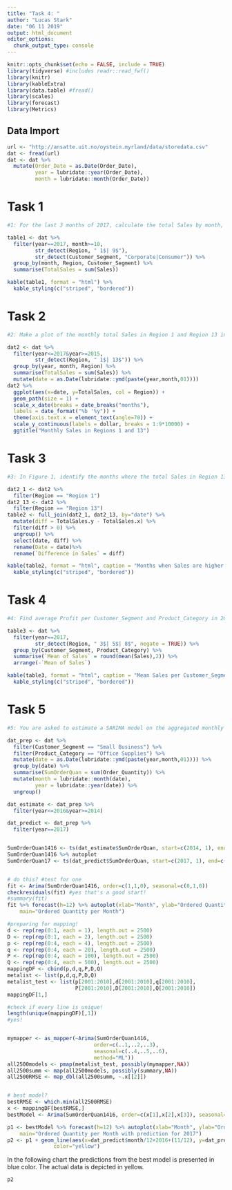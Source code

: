 ```yaml
---
title: "Task 4: "
author: "Lucas Stark"
date: "06 11 2019"
output: html_document
editor_options: 
  chunk_output_type: console
---
```


```r
knitr::opts_chunk$set(echo = FALSE, include = TRUE)
library(tidyverse) #includes readr::read_fwf()
library(knitr)
library(kableExtra)
library(data.table) #fread()
library(scales)
library(forecast)
library(Metrics)
```

## Data Import

```r
url <- "http://ansatte.uit.no/oystein.myrland/data/storedata.csv"
dat <- fread(url)
dat <- dat %>%
  mutate(Order_Date = as.Date(Order_Date),
         year = lubridate::year(Order_Date),
         month = lubridate::month(Order_Date))

```

# Task 1

```r
#1: For the last 3 months of 2017, calculate the total Sales by month, for Region 1 and Region 9 in the Customer_Segment, Corporate and Consumer. This output is Table 1.

table1 <- dat %>%
  filter(year==2017, month>=10, 
         str_detect(Region, " 1$| 9$"),
         str_detect(Customer_Segment, "Corporate|Consumer")) %>%
  group_by(month, Region, Customer_Segment) %>%
  summarise(TotalSales = sum(Sales))

kable(table1, format = "html") %>%
  kable_styling(c("striped", "bordered"))

```

# Task 2

```r
#2: Make a plot of the monthly total Sales in Region 1 and Region 13 in 2015, 2016 and 2017. This output is Figure 1.

dat2 <- dat %>%
  filter(year<=2017&year>=2015, 
         str_detect(Region, " 1$| 13$")) %>%
  group_by(year, month, Region) %>%
  summarise(TotalSales = sum(Sales)) %>%
  mutate(date = as.Date(lubridate::ymd(paste(year,month,01)))) 
dat2 %>% 
  ggplot(aes(x=date, y=TotalSales, col = Region)) +
  geom_path(size = 1) +
  scale_x_date(breaks = date_breaks("months"),
  labels = date_format("%b '%y")) +
  theme(axis.text.x = element_text(angle=70)) +
  scale_y_continuous(labels = dollar, breaks = 1:9*10000) +
  ggtitle("Monthly Sales in Regions 1 and 13")

```

# Task 3

```r
#3: In Figure 1, identify the months where the total Sales in Region 13 is greater than the total Sales in Region 1. This output is Table 2.

dat2_1 <- dat2 %>%
  filter(Region == "Region 1")
dat2_13 <- dat2 %>%
  filter(Region == "Region 13")
table2 <- full_join(dat2_1, dat2_13, by="date") %>%
  mutate(diff = TotalSales.y - TotalSales.x) %>%
  filter(diff > 0) %>%
  ungroup() %>%
  select(date, diff) %>%
  rename(Date = date)%>%
  rename(`Difference in Sales` = diff)

kable(table2, format = "html", caption = "Months when Sales are higher in R13 than R1") %>%
  kable_styling(c("striped", "bordered"))

```

# Task 4

```r
#4: Find average Profit per Customer_Segment and Product_Category in 2017, for all regions except Region 3, 5 and 8. What segment produced the highest average profit? This output is Table 3.

table3 <- dat %>%
  filter(year==2017, 
         str_detect(Region, " 3$| 5$| 8$", negate = TRUE)) %>%
  group_by(Customer_Segment, Product_Category) %>%
  summarise(`Mean of Sales` = round(mean(Sales),2)) %>%
  arrange(-`Mean of Sales`)

kable(table3, format = "html", caption = "Mean Sales per Customer_Segment and Product_Category") %>%
  kable_styling(c("striped", "bordered"))

```


# Task 5

```r
#5: You are asked to estimate a SARIMA model on the aggregated monthly Order_Quantity in the Customer_Segment; Small Business and Product_Category; Office Supplies. The SARIMA model contains the following parameters:...(see html)

dat_prep <- dat %>%
  filter(Customer_Segment == "Small Business") %>%
  filter(Product_Category == "Office Supplies") %>%
  mutate(date = as.Date(lubridate::ymd(paste(year,month,01)))) %>%
  group_by(date) %>%
  summarise(SumOrderQuan = sum(Order_Quantity)) %>%
  mutate(month = lubridate::month(date),
         year = lubridate::year(date)) %>%
  ungroup()

dat_estimate <- dat_prep %>%
  filter(year<=2016&year>=2014)

dat_predict <- dat_prep %>%
  filter(year==2017)


SumOrderQuan1416 <- ts(dat_estimate$SumOrderQuan, start=c(2014, 1), end=c(2016, 12), frequency=12)
SumOrderQuan1416 %>% autoplot
SumOrderQuan17 <- ts(dat_predict$SumOrderQuan, start=c(2017, 1), end=c(2017, 12), frequency=12)


# do this? #test for one
fit <- Arima(SumOrderQuan1416, order=c(1,1,0), seasonal=c(0,1,0))
checkresiduals(fit) #yes that's a good start!
#summary(fit)
fit %>% forecast(h=12) %>% autoplot(xlab="Month", ylab="Ordered Quantity",
    main="Ordered Quantity per Month")
```


```r
#preparing for mapping!
d <- rep(rep(0:1, each = 1), length.out = 2500) 
D <- rep(rep(0:1, each = 2), length.out = 2500) 
p <- rep(rep(0:4, each = 4), length.out = 2500) 
q <- rep(rep(0:4, each = 20), length.out = 2500) 
P <- rep(rep(0:4, each = 100), length.out = 2500) 
Q <- rep(rep(0:4, each = 500), length.out = 2500) 
mappingDF <- cbind(p,d,q,P,D,Q)
metalist <- list(p,d,q,P,D,Q)
metalist_test <- list(p[2001:2010],d[2001:2010],q[2001:2010],
                      P[2001:2010],D[2001:2010],Q[2001:2010])
mappingDF[1,]

#check if every line is unique!
length(unique(mappingDF)[,1])
#yes!


mymapper <- as_mapper(~Arima(SumOrderQuan1416, 
                            order=c(..1,..2,..3), 
                            seasonal=c(..4,..5,..6),
                            method="ML"))
all2500models <- pmap(metalist_test, possibly(mymapper,NA))
all2500summ <- map(all2500models, possibly(summary,NA))
all2500RMSE <- map_dbl(all2500summ, ~.x[[2]])


# best model?
bestRMSE <- which.min(all2500RMSE)
x <- mappingDF[bestRMSE,]
bestModel <- Arima(SumOrderQuan1416, order=c(x[1],x[2],x[3]), seasonal=c(x[4],x[5],x[6]))

p1 <- bestModel %>% forecast(h=12) %>% autoplot(xlab="Month", ylab="Ordered Quantity",
    main="Ordered Quantity per Month with prediction for 2017")
p2 <- p1 + geom_line(aes(x=dat_predict$month/12+2016+(11/12), y=dat_predict$SumOrderQuan),
               color="yellow")

```

In the following chart the predictions from the best model is presented in blue color. The actual data is depicted in yellow. 

```r
p2
```

